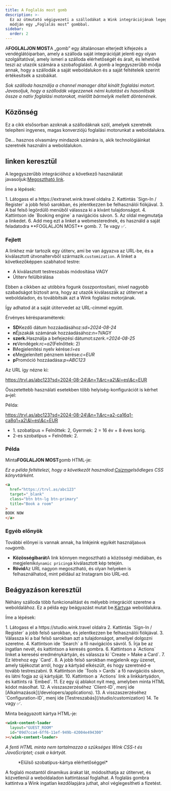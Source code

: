 ```yaml
---
title: A Foglalás most gomb
description: >-
  Ez az útmutató végigvezeti a szállodákat a Wink integrációjának legegyszerűbb
  módján egy „Foglalás most” gombbal.
sidebar:
  order: 2
---
```


A**FOGLALJON MOST**A „gomb” egy általánosan elterjedt kifejezés a vendéglátóiparban, amely a szálloda saját integrációját jelenti egy olyan szolgáltatóval, amely ismeri a szálloda elérhetőségét és árait, és lehetővé teszi az utazók számára a szobafoglalást. A gomb a legegyszerűbb módja annak, hogy a szállodák a saját weboldalukon és a saját feltételeik szerint értékesítsék a szobáikat.

*Sok szálloda használja a channel manager által kínált foglalási motort. Javasoljuk, hogy a szállodák végezzenek némi kutatást és hasonlítsák össze a natív foglalási motorokat, mielőtt bármelyik mellett döntenének.*

## Közönség

Ez a cikk elsősorban azoknak a szállodáknak szól, amelyek szeretnék telepíteni ingyenes, magas konverziójú foglalási motorunkat a weboldalukra.

De... hasznos olvasmány mindazok számára is, akik technológiáinkat szeretnék használni a weboldalukon.

## linken keresztül

A legegyszerűbb integrációhoz a következő használatát javasoljuk:[Megosztható link](/studio/shareable-links).

Íme a lépések:

<Steps>
  1. Látogass el a https://extranet.wink.travel oldalra
  2. Kattintás `Sign-In / Register` a jobb felső sarokban, és jelentkezzen be felhasználói fiókjával.
  3. A bal felső legördülő menüből válassza ki a kívánt tulajdonságot.
  4. Kattintson ide `Booking engine` a navigációs sávon.
  5. Az oldal megmutatja a linkedet.
  6. Add meg ezt a linket a webmesterednek, és használd a saját feladatodra **FOGLALJON MOST** gomb.
  7. Te vagy ✅.
</Steps>


### Fejlett

A linkhez már tartozik egy útiterv, ami be van ágyazva az URL-be, és a kiválasztott útvonaltervből származik.`customization`.
A linket a következőképpen szabhatod testre:

* A kiválasztott testreszabás módosítása VAGY
* Útiterv felülbírálása

Ebben a cikkben az utóbbira fogunk összpontosítani, mivel nagyobb szabadságot biztosít arra, hogy az utazók kiválasszák az útitervet a weboldaladon, és továbbítsák azt a Wink foglalási motorjának.

Így adhatod át a saját útitervedet az URL-címmel együtt.

Érvényes kérésparaméterek:

* **SD**Kezdő dátum hozzáadásához:*sd=2024-08-24*
* **n**Éjszakák számának hozzáadásához:*n=1*VAGY
* **szerk.**&#x48;asználja a befejezési dátumot:*szerk.=2024-08-25*
* **rc**Vendégek:*rc=a2*(Felnőttek: 2)
* **l**Megjelenítési nyelv kérése:*l=es*
* **c**Megjelenített pénznem kérése:*c=EUR*
* **p**Promóció hozzáadása:*p=ABC123*

Az URL így nézne ki:

https://trvl.as/abc123?sd=2024-08-24\&n=1\&rc=a2\&l=es\&c=EUR

Összetettebb használati esetekben több helyiség-konfigurációt is kérhet a`+`jel:

Példa:

https://trvl.as/abc123?sd=2024-08-24\&n=1\&rc=a2-ca16q1-ca8q1+a2\&l=es\&c=EUR

* 1\. szobatípus = Felnőttek: 2, Gyermek: 2 = 16 év + 8 éves korig.
* 2-es szobatípus = Felnőttek: 2.

### Példa

Minta**FOGLALJON MOST**gomb HTML-je:

*Ez a példa feltételezi, hogy a következőt használod:[Csizma](https://getbootstrap.com)elsődleges CSS könyvtárként.*

```html
<a 
  href="https://trvl.as/abc123" 
  target="_blank" 
  class="btn btn-lg btn-primary" 
  title="Book a room"
>
BOOK NOW
</a>
```

### Egyéb előnyök

További előnyei is vannak annak, ha linkjeink egyikét használja`book now`gomb.

* **Közösségibarát**A link könnyen megosztható a közösségi médiában, és megjelenik`dynamic pricing`a kiválasztott kép tetején.
* **Rövid**Az URL nagyon megosztható, és olyan helyeken is felhasználhatod, mint például az Instagram bio URL-ed.

## Beágyazáson keresztül

Néhány szálloda több funkcionalitást és mélyebb integrációt szeretne a weboldalához. Ez a példa egy beágyazást mutat be.[Kártya](/studio/cards)a weboldalukra.

Íme a lépések:

<Steps>
  1. Látogass el a https://studio.wink.travel oldalra
  2. Kattintás `Sign-In / Register` a jobb felső sarokban, és jelentkezzen be felhasználói fiókjával.
  3. Válassza ki a bal felső sarokban azt a tulajdonságot, amellyel dolgozni szeretne.
  4. Kattintson ide `Search` a fő navigációs sávról.
  5. Írja be az ingatlan nevét, és kattintson a keresés gombra.
  6. Kattintson a `Actions` linket a keresési eredménykártyán, és válassza ki `Create > Make a Card`.
  7. Ez létrehoz egy `Card`.
  8. A jobb felső sarokban megjelenik egy üzenet, amely tájékoztat arról, hogy a kártyád elkészült, és hogy szeretnéd-e tovább testreszabni.
  9. Kattintson ide `Tools > Cards` a fő navigációs sávon, és látni fogja az új kártyáját.
  10. Kattintson a `Actions` link a linkkártyádon, és kattints rá `Embed`.
  11. Ez egy új ablakot nyit meg, amelyben minta HTML kódot másolhat.
  12. A visszaszerzéséhez `Client-ID`, menj ide [Alkalmazások](/developers/applications).
  13. A visszaszerzéséhez `Configuration-ID`, menj ide [Testreszabás](/studio/customization)
  14. Te vagy ✅.
</Steps>


Minta beágyazott kártya HTML-je:

```html
<wink-content-loader
  layout="GUEST_ROOM"
  id="09d7cca4-6ff6-11ef-949b-42004e494300"
></wink-content-loader>
```

*A fenti HTML minta nem tartalmazza a szükséges Wink CSS-t és JavaScriptet; csak a kártyát.*

<figure>
  <CloudinaryImage width="350" height="829" resize="scale" quality="best" alt="Kártya előnézete" src="academy/card-example" errorImage="noimage_opaque_nyrtl0.png" />

  <figcaption>*Elülső szobatípus-kártya elérhetőséggel*</figcaption>
</figure>


A foglaló mostantól dinamikus árakat lát, módosíthatja az útitervet, és közvetlenül a weboldaladon kattintással foglalhat. A foglalás gombra kattintva a Wink ingatlan kezdőlapjára juthat, ahol véglegesítheti a fizetést.

